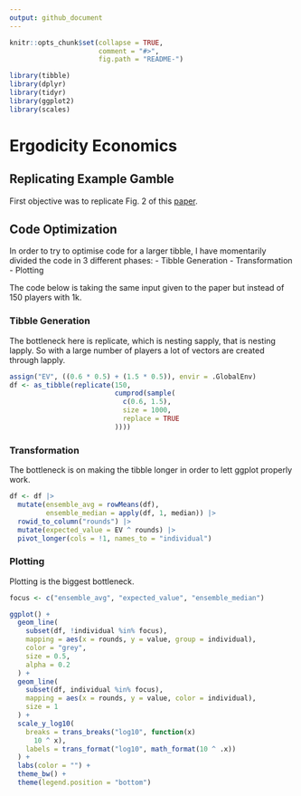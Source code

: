 ```yaml
---
output: github_document
---
```

<!-- README.md is generated from README.Rmd. Please edit that file -->

```r
knitr::opts_chunk$set(collapse = TRUE,
                      comment = "#>",
                      fig.path = "README-")

library(tibble)
library(dplyr)
library(tidyr)
library(ggplot2)
library(scales)
```

# Ergodicity Economics

## Replicating Example Gamble
First objective was to replicate Fig. 2 of this [paper](https://rdcu.be/cS2t3).

## Code Optimization
In order to try to optimise code for a larger tibble, I have momentarily divided the code in 3 different phases:
- Tibble Generation
- Transformation
- Plotting

The code below is taking the same input given to the paper but instead of 150 players with 1k.

### Tibble Generation
The bottleneck here is replicate, which is nesting sapply, that is nesting lapply. So with a large number of players a lot of vectors are created through lapply. 

```r
assign("EV", ((0.6 * 0.5) + (1.5 * 0.5)), envir = .GlobalEnv)
df <- as_tibble(replicate(150,
                          cumprod(sample(
                            c(0.6, 1.5),
                            size = 1000,
                            replace = TRUE
                          ))))
```

### Transformation
The bottleneck is on making the tibble longer in order to lett ggplot properly work.

```r
df <- df |>
  mutate(ensemble_avg = rowMeans(df),
         ensemble_median = apply(df, 1, median)) |>
  rowid_to_column("rounds") |>
  mutate(expected_value = EV ^ rounds) |>
  pivot_longer(cols = !1, names_to = "individual")
```

### Plotting
Plotting is the biggest bottleneck.

```r
focus <- c("ensemble_avg", "expected_value", "ensemble_median")

ggplot() +
  geom_line(
    subset(df, !individual %in% focus),
    mapping = aes(x = rounds, y = value, group = individual),
    color = "grey",
    size = 0.5,
    alpha = 0.2
  ) +
  geom_line(
    subset(df, individual %in% focus),
    mapping = aes(x = rounds, y = value, color = individual),
    size = 1
  ) +
  scale_y_log10(
    breaks = trans_breaks("log10", function(x)
      10 ^ x),
    labels = trans_format("log10", math_format(10 ^ .x))
  ) +
  labs(color = "") +
  theme_bw() +
  theme(legend.position = "bottom")
```









